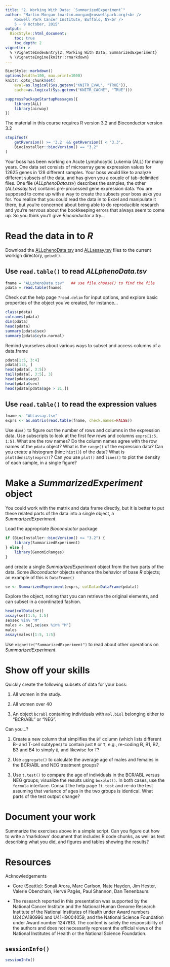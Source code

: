 ```yaml
---
title: "2. Working With Data: `SummarizedExperiment`"
author: "Martin Morgan (martin.morgan@roswellpark.org)<br />
    Roswell Park Cancer Institute, Buffalo, NY<br />
    5 - 9 October, 2015"
output:
  BiocStyle::html_document:
    toc: true
    toc_depth: 2
vignette: >
  % \VignetteIndexEntry{2. Working With Data: SummarizedExperiment}
  % \VignetteEngine{knitr::rmarkdown}
---
```


```r
BiocStyle::markdown()
options(width=100, max.print=1000)
knitr::opts_chunk$set(
    eval=as.logical(Sys.getenv("KNITR_EVAL", "TRUE")),
    cache=as.logical(Sys.getenv("KNITR_CACHE", "TRUE")))
```

```r
suppressPackageStartupMessages({
    library(ALL)
    library(airway)
})
```

The material in this course requires R version 3.2 and Bioconductor
version 3.2

```r
stopifnot(
    getRversion() >= '3.2' && getRversion() < '3.3',
    BiocInstaller::biocVersion() == "3.2"
)
```

Your boss has been working on Acute Lymphocytic Lukemia (ALL) for many
years. One data set consists of microarray gene expression values for
12625 genes in 128 different samples. Your boss would like to analyze
different subsets of the data, and has given you a couple of
tab-delimited files. One file (_ALLphenoData.tsv_) describes the samples,
the other (_ALLassay.tsv_) contains pre-processed gene expression
data. You are supposed to come up with a way to create the subsets
your boss asks you for. You realize that you could read the data in to
Excel and manipulate it there, but you're concerned about being able
to do reproducible research and you're nervous about the bookkeeping
errors that always seem to come up. So you think you'll give
_Bioconductor_ a try...

# Read the data in to _R_

Download the [ALLphenoData.tsv][] and [ALLassay.tsv][] files to the
current workign directory, `getwd()`.

## Use `read.table()` to read _ALLphenoData.tsv_

```r
fname = "ALLphenoData.tsv"   ## use file.choose() to find the file
pdata = read.table(fname)
```

Check out the help page `?read.delim` for input options, and explore
basic properties of the object you've created, for instance...

```r
class(pdata)
colnames(pdata)
dim(pdata)
head(pdata)
summary(pdata$sex)
summary(pdata$cyto.normal)
```

Remind yourselves about various ways to subset and access columns of a
data.frame

```r
pdata[1:5, 3:4]
pdata[1:5, ]
head(pdata[, 3:5])
tail(pdata[, 3:5], 3)
head(pdata$age)
head(pdata$sex)
head(pdata[pdata$age > 21,])
```

## Use `read.table()` to read the expression values

```r
fname <- "ALLassay.tsv"
exprs <- as.matrix(read.table(fname, check.names=FALSE))
```

Use `dim()` to figure out the number of rows and columns in the
expression data. Use subscripts to look at the first few rows and
columns `exprs[1:5, 1:5]`. What are the row names? Do the column names
agree with the row names of the `pdata` object? What is the `range()`
of the expression data? Can you create a histogram (hint: `hist()`) of
the data? What is `plot(density(exprs))`? Can you use `plot()` and
`lines()` to plot the density of each sample, in a single figure?

# Make a _SummarizedExperiment_ object

You could work with the matrix and data frame directly, but it is
better to put these related parts of the data into a single object, a
_SummarizedExperiment_.

Load the appropriate _Bioconductor_ package

```r
if (BiocInstaller::biocVersion() >= "3.2") {
    library(SummarizedExperiment)
} else {
    library(GenomicRanges)
}
```

and create a single _SummarizedExperiment_ object from the two parts
of the data. Some _Bioconductor_ objects enhance the behavior of base
_R_ objects; an example of this is `DataFrame()`

```r
se <- SummarizedExperiment(exprs, colData=DataFrame(pdata))
```

Explore the object, noting that you can retrieve the original
elements, and can subset in a coordinated fashion.

```r
head(colData(se))
assay(se)[1:5, 1:5]
se$sex %in% "M"
males <- se[,se$sex %in% "M"]
males
assay(males)[1:5, 1:5]
```

Use `vignette("SummarizedExperiment")` to read about other operations
on _SummarizedExperiment_.

# Show off your skills

Quickly create the following subsets of data for your boss:

1. All women in the study.

2. All women over 40

3. An object `bcrabl` containing individuals with `mol.biol` belonging
   either to "BCR/ABL" or "NEG".

Can you...?

1. Create a new column that simplifies the `BT` column (which lists
   different B- and T-cell subtypes) to contain just `B` or `T`, e.g.,
   re-coding B, B1, B2, B3 and B4 to simply `B`, and likewise for `T`?

2. Use `aggregate()` to calculate the average age of males and females
   in the BCR/ABL and NEG treatment groups?

3. Use `t.test()` to compare the age of individuals in the BCR/ABL
   versus NEG groups; visualize the results using `boxplot()`. In both
   cases, use the `formula` interface. Consult the help page `?t.test`
   and re-do the test assuming that variance of ages in the two groups
   is identical. What parts of the test output change?

# Document your work

Summarize the exercises above in a simple script. Can you figure out
how to write a 'markdown' document that includes R code chunks, as
well as text describing what you did, and figures and tables showing
the results?

# Resources

Acknowledgements

- Core (Seattle): Sonali Arora, Marc Carlson, Nate Hayden, Jim Hester,
  Valerie Obenchain, Herv&eacute; Pag&egrave;s, Paul Shannon, Dan
  Tenenbaum.

- The research reported in this presentation was supported by the
  National Cancer Institute and the National Human Genome Research
  Institute of the National Institutes of Health under Award numbers
  U24CA180996 and U41HG004059, and the National Science Foundation
  under Award number 1247813. The content is solely the responsibility
  of the authors and does not necessarily represent the official views
  of the National Institutes of Health or the National Science
  Foundation.

## `sessionInfo()`

```r
sessionInfo()
```


[ALLphenoData.tsv]: https://raw.githubusercontent.com/Bioconductor/BiocUruguay2015/master/vignettes/ALLphenoData.tsv
[ALLassay.tsv]: https://raw.githubusercontent.com/Bioconductor/BiocUruguay2015/master/vignettes/ALLassay.tsv

